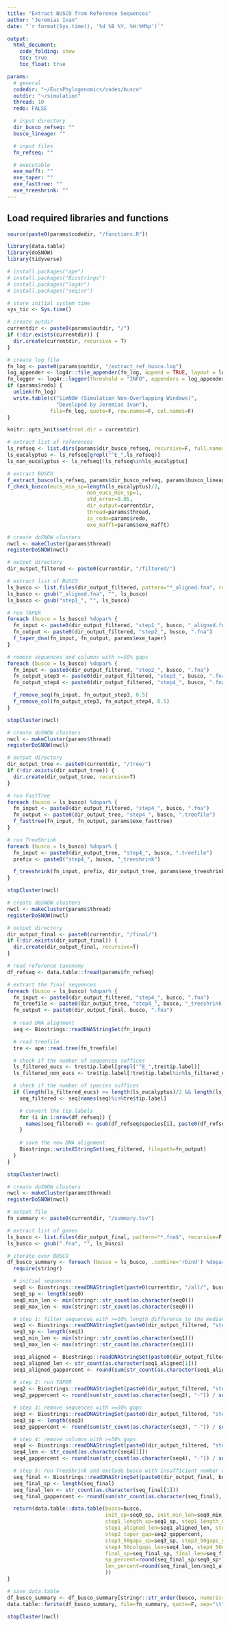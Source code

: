 ```yaml
---
title: "Extract BUSCO from Reference Sequences"
author: "Jeremias Ivan"
date: "`r format(Sys.time(), '%d %B %Y, %H:%M%p')`"

output:
  html_document:
    code_folding: show
    toc: true
    toc_float: true

params:
  # general
  codedir: "~/EucsPhylogenomics/codes/busco"
  outdir: "~/simulation"
  thread: 10
  redo: FALSE

  # input directory
  dir_busco_refseq: ""
  busco_lineage: ""

  # input files
  fn_refseq: ""

  # executable
  exe_mafft: ""
  exe_taper: ""
  exe_fasttree: ""
  exe_treeshrink: ""
---
```


## Load required libraries and functions
```r
source(paste0(params$codedir, "/functions.R"))

library(data.table)
library(doSNOW)
library(tidyverse)
```

```r
# install.packages("ape")
# install.packages("Biostrings")
# install.packages("log4r")
# install.packages("seqinr")

# store initial system time
sys_tic <- Sys.time()

# create outdir
currentdir <- paste0(params$outdir, "/")
if (!dir.exists(currentdir)) {
  dir.create(currentdir, recursive = T)
}

# create log file
fn_log <- paste0(params$outdir, "/extract_ref_busco.log")
log_appender <- log4r::file_appender(fn_log, append = TRUE, layout = log4r::default_log_layout())
fn_logger <- log4r::logger(threshold = "INFO", appenders = log_appender)
if (params$redo) {
  unlink(fn_log)
  write.table(c("SimNOW (Simulation Non-Overlapping Windows)",
                "Developed by Jeremias Ivan"),
              file=fn_log, quote=F, row.names=F, col.names=F)
}

knitr::opts_knit$set(root.dir = currentdir)
```

```r
# extract list of references
ls_refseq <- list.dirs(params$dir_busco_refseq, recursive=F, full.names=F)
ls_eucalyptus <- ls_refseq[grepl("^E_",ls_refseq)]
ls_non_eucalyptus <- ls_refseq[!ls_refseq%in%ls_eucalyptus]

# extract BUSCO
f_extract_busco(ls_refseq, params$dir_busco_refseq, params$busco_lineage, currentdir, params$redo)
f_check_busco(eucs_min_sp=length(ls_eucalyptus)/2,
                          non_eucs_min_sp=1,
                          std_error=0.05,
                          dir_output=currentdir,
                          thread=params$thread,
                          is_redo=params$redo,
                          exe_mafft=params$exe_mafft)
```

```r
# create doSNOW clusters
nwcl <- makeCluster(params$thread)
registerDoSNOW(nwcl)

# output directory
dir_output_filtered <- paste0(currentdir, "/filtered/")

# extract list of BUSCO
ls_busco <- list.files(dir_output_filtered, pattern="*_aligned.fna", recursive=F, full.names=F)
ls_busco <- gsub("_aligned.fna", "", ls_busco)
ls_busco <- gsub("step1_", "", ls_busco)

# run TAPER
foreach (busco = ls_busco) %dopar% {
  fn_input <- paste0(dir_output_filtered, "step1_", busco, "_aligned.fna")
  fn_output <- paste0(dir_output_filtered, "step2_", busco, ".fna")
  f_taper_dna(fn_input, fn_output, params$exe_taper)
}

# remove sequences and columns with >=50% gaps
foreach (busco = ls_busco) %dopar% {
  fn_input <- paste0(dir_output_filtered, "step2_", busco, ".fna")
  fn_output_step3 <- paste0(dir_output_filtered, "step3_", busco, ".fna")
  fn_output_step4 <- paste0(dir_output_filtered, "step4_", busco, ".fna")

  f_remove_seq(fn_input, fn_output_step3, 0.5)
  f_remove_col(fn_output_step3, fn_output_step4, 0.5)
}

stopCluster(nwcl)
```

```r
# create doSNOW clusters
nwcl <- makeCluster(params$thread)
registerDoSNOW(nwcl)

# output directory
dir_output_tree <- paste0(currentdir, "/tree/")
if (!dir.exists(dir_output_tree)) {
  dir.create(dir_output_tree, recursive=T)
}

# run FastTree
foreach (busco = ls_busco) %dopar% {
  fn_input <- paste0(dir_output_filtered, "step4_", busco, ".fna")
  fn_output <- paste0(dir_output_tree, "step4_", busco, ".treefile")
  f_fasttree(fn_input, fn_output, params$exe_fasttree)
}

# run TreeShrink
foreach (busco = ls_busco) %dopar% {
  fn_input <- paste0(dir_output_tree, "step4_", busco, ".treefile")
  prefix <- paste0("step4_", busco, "_treeshrink")

  f_treeshrink(fn_input, prefix, dir_output_tree, params$exe_treeshrink)
}

stopCluster(nwcl)
```

```r
# create doSNOW clusters
nwcl <- makeCluster(params$thread)
registerDoSNOW(nwcl)

# output directory
dir_output_final <- paste0(currentdir, "/final/")
if (!dir.exists(dir_output_final)) {
  dir.create(dir_output_final, recursive=T)
}

# read reference taxonomy
df_refseq <- data.table::fread(params$fn_refseq)

# extract the final sequences
foreach (busco = ls_busco) %dopar% {
  fn_input <- paste0(dir_output_filtered, "step4_", busco, ".fna")
  fn_treefile <- paste0(dir_output_tree, "step4_", busco, "_treeshrink.treefile")
  fn_output <- paste0(dir_output_final, busco, ".fna")
    
  # read DNA alignment
  seq <- Biostrings::readDNAStringSet(fn_input)

  # read treefile
  tre <- ape::read.tree(fn_treefile)

  # check if the number of sequences suffices
  ls_filtered_eucs <- tre$tip.label[grepl("^E_",tre$tip.label)]
  ls_filtered_non_eucs <- tre$tip.label[!tre$tip.label%in%ls_filtered_eucs]

  # check if the number of species suffices
  if (length(ls_filtered_eucs) >= length(ls_eucalyptus)/2 && length(ls_filtered_non_eucs) >= 1) {
    seq_filtered <- seq[names(seq)%in%tre$tip.label]

    # convert the tip.labels
    for (i in 1:nrow(df_refseq)) {
      names(seq_filtered) <- gsub(df_refseq$species[i], paste0(df_refseq$species[i], "_", df_refseq$section[i], "_", df_refseq$subgenus[i]), names(seq_filtered))
    }
    
    # save the new DNA alignment
    Biostrings::writeXStringSet(seq_filtered, filepath=fn_output)
  }
}

stopCluster(nwcl)
```

```r
# create doSNOW clusters
nwcl <- makeCluster(params$thread)
registerDoSNOW(nwcl)

# output file
fn_summary <- paste0(currentdir, "/summary.tsv")

# extract list of genes
ls_busco <- list.files(dir_output_final, pattern="*.fna$", recursive=F, full.names=F)
ls_busco <- gsub(".fna", "", ls_busco)

# iterate over BUSCO
df_busco_summary <- foreach (busco = ls_busco, .combine='rbind') %dopar% {
  require(stringr)

  # initial sequences
  seq0 <- Biostrings::readDNAStringSet(paste0(currentdir, "/all/", busco, ".fna"))
  seq0_sp <- length(seq0)
  seq0_min_len <- min(stringr::str_count(as.character(seq0)))
  seq0_max_len <- max(stringr::str_count(as.character(seq0)))

  # step 1: filter sequences with >=10% length difference to the median length
  seq1 <- Biostrings::readDNAStringSet(paste0(dir_output_filtered, "step1_", busco, ".fna"))
  seq1_sp <- length(seq1)
  seq1_min_len <- min(stringr::str_count(as.character(seq1)))
  seq1_max_len <- max(stringr::str_count(as.character(seq1)))

  seq1_aligned <- Biostrings::readDNAStringSet(paste0(dir_output_filtered, "step1_", busco, "_aligned.fna"))
  seq1_aligned_len <- str_count(as.character(seq1_aligned[1]))
  seq1_aligned_gappercent <- round(sum(str_count(as.character(seq1_aligned), "-")) / sum(str_count(as.character(seq1_aligned))) * 100, 3)
  
  # step 2: run TAPER
  seq2 <- Biostrings::readDNAStringSet(paste0(dir_output_filtered, "step2_", busco, ".fna"))
  seq2_gappercent <- round(sum(str_count(as.character(seq2), "-")) / sum(str_count(as.character(seq2))) * 100, 3)

  # step 3: remove sequences with >=50% gaps
  seq3 <- Biostrings::readDNAStringSet(paste0(dir_output_filtered, "step3_", busco, ".fna"))
  seq3_sp <- length(seq3)
  seq3_gappercent <- round(sum(str_count(as.character(seq3), "-")) / sum(str_count(as.character(seq3))) * 100, 3)

  # step 4: remove columns with >=50% gaps
  seq4 <- Biostrings::readDNAStringSet(paste0(dir_output_filtered, "step4_", busco, ".fna"))
  seq4_len <- str_count(as.character(seq4[1]))
  seq4_gappercent <- round(sum(str_count(as.character(seq4), "-")) / sum(str_count(as.character(seq4))) * 100, 3)

  # step 5: run TreeShrink and exclude busco with insufficient number of species
  seq_final <- Biostrings::readDNAStringSet(paste0(dir_output_final, busco, ".fna"))
  seq_final_sp <- length(seq_final)
  seq_final_len <- str_count(as.character(seq_final[1]))
  seq_final_gappercent <- round(sum(str_count(as.character(seq_final), "-")) / sum(str_count(as.character(seq_final))) * 100, 3)

  return(data.table::data.table(busco=busco,
                                init_sp=seq0_sp, init_min_len=seq0_min_len, init_max_len=seq0_max_len,
                                step1_length_sp=seq1_sp, step1_length_min_len=seq1_min_len, step1_length_max_len=seq1_max_len,
                                step1_aligned_len=seq1_aligned_len, step1_aligned_gap=seq1_aligned_gappercent,
                                step2_taper_gap=seq2_gappercent,
                                step3_50gaps_sp=seq3_sp, step3_50gaps_gap=seq3_gappercent,
                                step4_50colgaps_len=seq4_len, step4_50colgaps_gap=seq4_gappercent,
                                final_sp=seq_final_sp, final_len=seq_final_len, final_gap=seq_final_gappercent,
                                sp_percent=round(seq_final_sp/seq0_sp*100,3),
                                len_percent=round(seq_final_len/seq1_aligned_len*100,3)
                                ))
}

# save data.table
df_busco_summary <- df_busco_summary[stringr::str_order(busco, numeric=T),]
data.table::fwrite(df_busco_summary, file=fn_summary, quote=F, sep="\t")

stopCluster(nwcl)
```